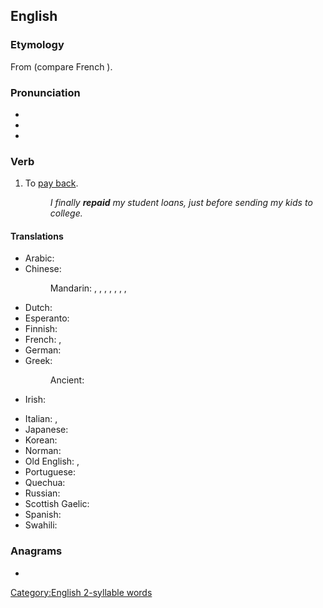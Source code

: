 ==English==

===Etymology===
From {{etyl|fro|en}} {{m|fro|repaier||to pay back}} (compare French {{m|fr|repayer||to pay again}}).

===Pronunciation===
* {{IPA|/ɹiˈpeɪ/|lang=en}}
* {{audio|en-us-repay.ogg|Audio (US)|lang=en}}
* {{rhymes|eɪ|lang=en}}

===Verb===
{{en-verb|repays|repaying|repaid|repaid}}

# To [[pay back]].
#: ''I finally '''repaid''' my student loans, just before sending my kids to college.''

====Translations====
{{trans-top|to pay back}}
* Arabic: {{t|ar|جَازَى}}
* Chinese:
*: Mandarin: {{t+|cmn|賠|sc=Hani}}, {{t+|cmn|赔|tr=péi|sc=Hani}}, {{t+|cmn|報償|sc=Hani}}, {{t+|cmn|报偿|tr=bàocháng|sc=Hani}}, {{t+|cmn|償|sc=Hani}}, {{t+|cmn|偿|tr=cháng|sc=Hani}}, {{t+|cmn|償還|sc=Hani}}, {{t+|cmn|偿还|tr=chánghuán|sc=Hani}}
* Dutch: {{t+|nl|terugbetalen}}
* Esperanto: {{t|eo|repagi}}
* Finnish: {{t|fi|maksaa takaisin}}
* French: {{t+|fr|rembourser}}, {{t+|fr|rendre}}
* German: {{t+|de|zurückzahlen}}
* Greek:
*: Ancient: {{t|grc|τίνω|sc=polytonic}}
* Irish: {{t|ga|aisíoc}}
{{trans-mid}}
* Italian: {{t+|it|ripagare}}, {{t+|it|restituire}}
* Japanese: {{t|ja|払い戻す|tr=はらいもどす, haraimodosu}}
* Korean: {{t+|ko|갚다|tr=gapda|sc=Kore}}
* Norman: {{t|nrf|atchitter|alt=s'atchitter}}
* Old English: {{t|ang|ġieldan}}, {{t|ang|forġieldan}}
* Portuguese: {{t+|pt|quitar}}
* Quechua: {{t|qu|hunt'apuy}}
* Russian: {{t+|ru|отплати́ть}}
* Scottish Gaelic: {{t|gd|ath-dhìol}}
* Spanish: {{t+|es|devolver}}
* Swahili: {{t|sw|lipa|alt=kulipa}}
{{trans-bottom}}

===Anagrams===
* {{anagrams|en|apery|payer|peary|praye|rapey}}

[[Category:English 2-syllable words]]